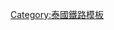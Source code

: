 {{鐵道路線
| 模板名稱 = 素坤逸線
| 名稱 =  [[File:BTS-Logo.svg|20px]][[素坤逸線]]
| 代表色 = #{{BTS color|Sukhumvit}}
| 背景顏色 = #ffffff
| Logo = 
| 車站列表 = ''[[窟口站|窟口]]'' - ''[[25公里站|25公里]]'' - ''[[空軍博物館站|空軍博物館]]'' - ''[[普密蓬醫院站|普密蓬醫院]]'' - ''[[新橋站 (曼谷)|新橋]]'' - ''[[賽育站|賽育]]'' - ''[[捍衛憲法紀念碑站|捍衛憲法紀念碑]]'' - ''[[帕詩瑪哈塔寺站|帕詩瑪哈塔寺]]'' - ''[[第十一步兵團站|第十一步兵團]]'' - ''[[曼博站|曼博]]'' - ''[[林業局站|林業局]]'' - ''[[農業大學站|農業大學]]'' - ''[[社那尼空站|社那尼空]]'' - ''[[拉差裕庭站|拉差裕庭]]'' - ''[[帕鳳裕庭24街站|帕鳳裕庭24街]]'' - {{link-en|叻拋五岔路口站|Ha Yaek Lat Phrao BTS station|叻拋五岔路口}} - [[巫七站|巫七]] - [[水牛橋站|水牛橋]] - [[阿里站|阿里]] - [[沙楠包站|沙楠包]] - [[勝利紀念碑站|勝利紀念碑]] - [[披耶泰站|披耶泰]] - [[拉差貼威站|拉差貼威]] - [[暹羅站|暹羅]] - [[七隆站|七隆]] - [[奔集站|奔集]] - [[那那站|那那]] - [[阿速站|阿速]] - [[鵬蓬站|鵬蓬]] - [[通羅站|通羅]] - [[億甲邁站|億甲邁]] - [[拍崑崙站|拍崑崙]] - [[向倫站|向倫]] - [[挽節站|挽節]] - [[布納威提站|布納威提]] - [[烏東素站|烏東素]] - [[曼那站|曼那]] - [[北寧站 (泰國)|北寧]] - [[三榕站|三榕]] - {{link-en|普昭站|Pu Chao BTS Station|普昭}} - {{link-en|三象神站|Chang Erawan BTS Station|三象神}} - {{link-en|皇家泰國海軍學院站|Royal Thai Naval Academy BTS Station|皇家泰國海軍學院}} - {{link-en|北欖站|Pak Nam BTS Station|北欖}} - {{link-en|詩納卡琳站|Srinagarindra BTS Station|詩納卡琳}} - {{link-en|佩甲沙站|Phraek Sa BTS Station|佩甲沙}} - {{link-en|賽露站|Sai Luat BTS Station|賽露}} - {{link-en|北欖房屋管理局站|Kheha BTS station|北欖房屋管理局}}
}}<noinclude>
[[Category:泰國鐵路模板]]
</noinclude>